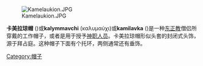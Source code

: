[[Image:Kamelaukion.JPG|thumb]]

'''卡美拉琼帽''' ({{lang-el|καλυμμαύχιον}})或'''kalymmavchi''' (καλυμαύχι)或'''kamilavka''' ({{lang-ru|камилавка}})是一种[[东正教|东正教]]僧侣所穿戴的工作帽子，或者是用于授予[[神职人员|神职人员]]。卡美拉琼帽形似头套的封闭式头饰，源于拜占庭。这种帽子下面有个托环，两侧通常还有垂饰。

[[Category:帽子|Category:帽子]]